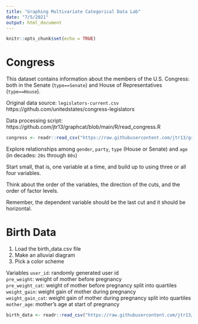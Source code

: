 ```yaml
---
title: "Graphing Multivariate Categorical Data Lab"
date: "7/5/2021"
output: html_document
---
```


```r
knitr::opts_chunk$set(echo = TRUE)
```

# Congress

This dataset contains information about the members of the U.S. Congress: both in the Senate (`type==Senate`) and House of Representatives (`type==House`). 

Original data source: `legislators-current.csv`   https://github.com/unitedstates/congress-legislators

Data processing script: https://github.com/jtr13/graphcat/blob/main/R/read_congress.R

```r
congress <- readr::read_csv("https://raw.githubusercontent.com/jtr13/graphcat/main/data/congress.csv")
```

Explore relationships among `gender`, `party`, `type` (House or Senate) and `age` (in decades: `20s` through `80s`)

Start small, that is, one variable at a time, and build up to using three or all four variables. 

Think about the order of the variables, the direction of the cuts, and the order of factor levels.

Remember, the dependent variable should be the last cut and it should be horizontal.



# Birth Data

1. Load the birth_data.csv file 
2. Make an alluvial diagram 
3. Pick a color scheme 

Variables
`user_id`: randomly generated user id        
`pre_weight`: weight of mother before pregnancy      
`pre_weight_cat`: weight of mother before pregnancy split into quartiles  
`weight_gain`: weight gain of mother during pregnancy        
`weight_gain_cat`: weight gain of mother during pregnancy split into quartiles   
`mother_age`: mother's age at start of pregnancy

```r
birth_data <- readr::read_csv("https://raw.githubusercontent.com/jtr13/graphcat/main/data/birth_data_alluvial.csv")
```
